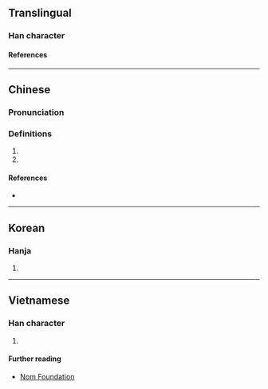 {{character info}}
==Translingual==

===Han character===
{{Han char|rn=85|rad=水|as=08|sn=11|four=|canj=EFQU|ids=⿰氵卷}}

====References====
{{Han ref|kx=0629.020|dkj=17614|dj=1030.200|hdz=31653.040|uh=6DC3}}

----

==Chinese==
{{zh-forms}}

===Pronunciation===
{{zh-pron
|m=juàn
|c=gyun6
|mc=y
|oc=y
|ma=
|cat=n,pn
}}

===Definitions===
{{zh-hanzi}}

# {{zh-used in|淃漣}}
# {{n-g|The [[name]] of a [[river]].}}

====References====
* {{R:yue:Jyutping Database}}

----

==Korean==

===Hanja===
{{ko-hanja|권}}

# {{rfdef|ko|sort=水08}}

----

==Vietnamese==

===Han character===
{{vi-readings|rs=水08|reading=cuộn}}

# {{rfdef|vi|sort=水08}}

====Further reading====
* [http://nomfoundation.org/common/nom_details.php?codepoint=6dc3 Nom Foundation]